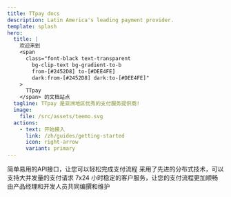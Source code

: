 ```yaml
---
title: TTpay docs
description: Latin America's leading payment provider.
template: splash
hero:
  title: |
    欢迎来到
    <span
      class="font-black text-transparent
        bg-clip-text bg-gradient-to-b
        from-[#2452D8] to-[#DEE4FE]
        dark:from-[#2452D8] dark:to-[#DEE4FE]"
    >
      TTpay
    </span> 的文档站点
  tagline: TTpay 是亚洲地区优秀的支付服务提供商!
  image:
    file: /src/assets/teemo.svg
  actions:
    - text: 开始接入
      link: /zh/guides/getting-started
      icon: right-arrow
      variant: primary
---
```



<CardGrid stagger>
  <Card title="快速便捷" icon="add-document">
    简单易用的API接口，让您可以轻松完成支付流程
  </Card>
  <Card title="服务稳定" icon="setting">
    采用了先进的分布式技术，可以支持大并发量的支付请求
  </Card>
  <Card title="客户服务" icon="open-book">
    7x24 小时稳定的客户服务，让您的支付流程更加顺畅
  </Card>
  <Card title="文档编撰" icon="pencil">
    由产品经理和开发人员共同编撰和维护
  </Card>
</CardGrid>

